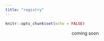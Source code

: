 ```yaml
---
title: "registry"
---
```


```r
knitr::opts_chunk$set(echo = FALSE)
```

<center>
coming soon

</center>